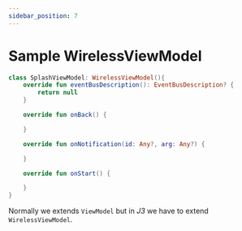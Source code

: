 ```yaml
---
sidebar_position: 7
---
```


# Sample WirelessViewModel

```kotlin
class SplashViewModel: WirelessViewModel(){
    override fun eventBusDescription(): EventBusDescription? {
        return null
    }

    override fun onBack() {

    }

    override fun onNotification(id: Any?, arg: Any?) {

    }

    override fun onStart() {

    }
}
```

Normally we extends `ViewModel` but in *J3* we have to extend `WirelessViewModel`.